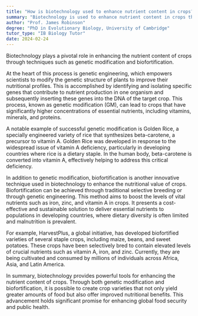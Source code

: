 ```yaml
---
title: "How is biotechnology used to enhance nutrient content in crops?"
summary: "Biotechnology is used to enhance nutrient content in crops through genetic modification and biofortification techniques."
author: "Prof. James Robinson"
degree: "PhD in Evolutionary Biology, University of Cambridge"
tutor_type: "IB Biology Tutor"
date: 2024-02-24
---
```


Biotechnology plays a pivotal role in enhancing the nutrient content of crops through techniques such as genetic modification and biofortification.

At the heart of this process is genetic engineering, which empowers scientists to modify the genetic structure of plants to improve their nutritional profiles. This is accomplished by identifying and isolating specific genes that contribute to nutrient production in one organism and subsequently inserting these genes into the DNA of the target crop. This process, known as genetic modification (GM), can lead to crops that have significantly higher concentrations of essential nutrients, including vitamins, minerals, and proteins.

A notable example of successful genetic modification is Golden Rice, a specially engineered variety of rice that synthesizes beta-carotene, a precursor to vitamin A. Golden Rice was developed in response to the widespread issue of vitamin A deficiency, particularly in developing countries where rice is a dietary staple. In the human body, beta-carotene is converted into vitamin A, effectively helping to address this critical deficiency.

In addition to genetic modification, biofortification is another innovative technique used in biotechnology to enhance the nutritional value of crops. Biofortification can be achieved through traditional selective breeding or through genetic engineering. This method aims to boost the levels of vital nutrients such as iron, zinc, and vitamin A in crops. It presents a cost-effective and sustainable solution to deliver essential nutrients to populations in developing countries, where dietary diversity is often limited and malnutrition is prevalent.

For example, HarvestPlus, a global initiative, has developed biofortified varieties of several staple crops, including maize, beans, and sweet potatoes. These crops have been selectively bred to contain elevated levels of crucial nutrients such as vitamin A, iron, and zinc. Currently, they are being cultivated and consumed by millions of individuals across Africa, Asia, and Latin America.

In summary, biotechnology provides powerful tools for enhancing the nutrient content of crops. Through both genetic modification and biofortification, it is possible to create crop varieties that not only yield greater amounts of food but also offer improved nutritional benefits. This advancement holds significant promise for enhancing global food security and public health.
    